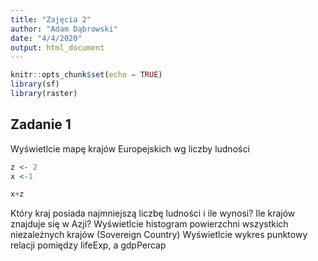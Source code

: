 ```yaml
---
title: "Zajęcia 2"
author: "Adam Dąbrowski"
date: "4/4/2020"
output: html_document
---
```


```r
knitr::opts_chunk$set(echo = TRUE)
library(sf)
library(raster)

```


## Zadanie 1

Wyświetlcie mapę krajów Europejskich  wg liczby ludności

```r
z <- 2
x <-1
```

```r
x+z
```


Który kraj posiada najmniejszą liczbę ludności i ile wynosi?
Ile krajów znajduje się w Azji?
Wyświetlcie histogram powierzchni  wszystkich niezależnych krajów (Sovereign Country)
Wyświetlcie wykres punktowy relacji pomiędzy lifeExp, a gdpPercap
